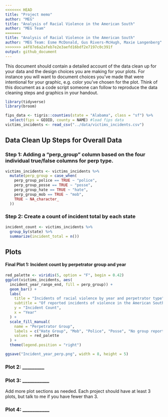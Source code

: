 ```yaml
---
<<<<<<< HEAD
title: "Project memo"
author: "MEG"
title: "Analysis of Racial Violence in the American South"
author: "MEG Team"
=======
title: "Analysis of Racial Violence in the American South"
author: "MEG Team: Esme McDonald, Gus Rivers-McHugh, Maxie Langenberg"
>>>>>>> a4f87e6a2afeb7e2e3aefd16bdf2e7197c0c391f
output: github_document
---
```


This document should contain a detailed account of the data clean up for your data and the design choices you are making for your plots. For instance you will want to document choices you've made that were intentional for your graphic, e.g. color you've chosen for the plot. Think of this document as a code script someone can follow to reproduce the data cleaning steps and graphics in your handout.

```r
library(tidyverse)
library(broom)

fips_data <- tigris::counties(state = "Alabama", class = "sf") %>%
  select(fips = GEOID, county = NAME) #load fips data
victims_incidents <- read_csv("../data/victims_incidents.csv")
```

## Data Clean Up Steps for Overall Data

### Step 1: Adding a "perp_group" column based on the four individual true/false columns for perp type. 

```r
victims_incidents <- victims_incidents %>%
  mutate(perp_group = case_when(
    perp_group_police == TRUE ~ "police",
    perp_group_posse == TRUE ~ "posse",
    perp_group_hate == TRUE ~ "hate",
    perp_group_mob == TRUE ~ "mob",
    TRUE ~ NA_character_
  ))
```

### Step 2: Create a count of incident total by each state 
``` r
incident_count <- victims_incidents %>%
  group_by(state) %>%
  summarize(incident_total = n())
```

## Plots

#### Final Plot 1: Incident count by perpetrator group and year

```r
red_palette <- viridis(5, option = "F", begin = 0.42)
ggplot(victims_incidents, aes(
  incident_year_range_end, fill = perp_group)) +
  geom_bar() +
  labs(
    title = "Incidents of racial violence by year and perpetrator type",
    subtitle = "Of reported incidents of violence in the American South between the years 1930 and 1954",
    y = "Incident Count",
    x = "Year"
  ) +
  scale_fill_manual(
    name = "Perpetrator Group",
    labels = c("Hate Group", "Mob", "Police", "Posse", "No group reported"),
    values = red_palette
  ) +
  theme(legend.position = "right")

ggsave("Incident_year_perp.png", width = 8, height = 5)
```


### Plot 2: _________

### Plot 3: ___________

Add more plot sections as needed. Each project should have at least 3 plots, but talk to me if you have fewer than 3.

### Plot 4: ___________ 


